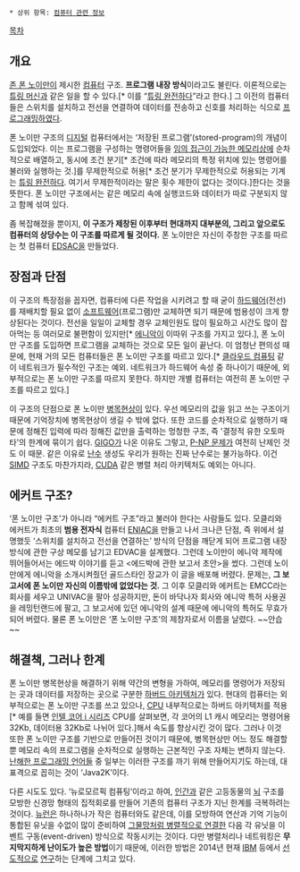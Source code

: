  * 상위 항목: [[컴퓨터 관련 정보]]

[[목차]]
== 개요 ==
[[존 폰 노이만]]이 제시한 [[컴퓨터]] 구조. '''프로그램 내장 방식'''이라고도 불린다. 이론적으로는 [[튜링 머신]]과 같은 일을 할 수 있다.[* 이를 “[[튜링 완전]]하다”라고 한다.] 그 이전의 컴퓨터들은 스위치를 설치하고 전선을 연결하여 데이터를 전송하고 신호를 처리하는 식으로 [[프로그래밍]]하였다.

폰 노이만 구조의 [[디지털]] 컴퓨터에서는 ‘저장된 프로그램’(stored-program)의 개념이 도입되었다. 이는 프로그램을 구성하는 명령어들을 [[RAM|임의 접근이 가능한 메모리]]상에 순차적으로 배열하고, 동시에 조건 분기[* 조건에 따라 메모리의 특정 위치에 있는 명령어를 불러와 실행하는 것.]를 무제한적으로 허용[* 조건 분기가 무제한적으로 허용되는 기계는 [[튜링 완전]]하다. 여기서 무제한적이라는 말은 횟수 제한이 없다는 것이다.]한다는 것을 뜻한다. 폰 노이만 구조에서는 같은 메모리 속에 실행코드와 데이터가 따로 구분되지 않고 함께 섞여 있다.

좀 복잡해졌을 뿐이지, '''이 구조가 제창된 이후부터 현대까지 대부분의, 그리고 앞으로도 컴퓨터의 상당수는 이 구조를 따르게 될 것이다.''' 폰 노이만은 자신이 주창한 구조를 따르는 첫 컴퓨터 [[EDSAC]]을 만들었다.

== 장점과 단점 ==
이 구조의 특장점을 꼽자면, 컴퓨터에 다른 작업을 시키려고 할 때 굳이 [[하드웨어]](전선)를 재배치할 필요 없이 [[소프트웨어]](프로그램)만 교체하면 되기 때문에 범용성이 크게 향상된다는 것이다. 전선을 일일이 교체할 경우 교체인원도 많이 필요하고 시간도 많이 잡아먹는 등 여러모로 불편함이 있지만[* [[에니악]]이 이따위 구조를 가지고 있다.], 폰 노이만 구조를 도입하면 프로그램을 교체하는 것으로 모든 일이 끝난다. 이 엄청난 편의성 때문에, 현재 거의 모든 컴퓨터들은 폰 노이만 구조를 따르고 있다.[* [[클라우드 컴퓨팅]] 같이 네트워크가 필수적인 구조는 예외. 네트워크가 하드웨어 속성 중 하나이기 때문에, 외부적으로는 폰 노이만 구조를 따르지 못한다. 하지만 개별 컴퓨터는 여전히 폰 노이만 구조를 따르고 있다.]

이 구조의 단점으로 폰 노이만 [[병목현상]]이 있다. 우선 메모리의 값을 읽고 쓰는 구조이기 때문에 기억장치에 병목현상이 생길 수 밖에 없다. 또한 코드를 순차적으로 실행하기 때문에 정해진 입력에 따라 정해진 값만을 출력하는 멍청한 구조, 즉 '결정적 유한 오토마타'의 한계에 묶이기 쉽다. [[GIGO]]가 나온 이유도 그렇고, [[P-NP 문제]]가 여전히 난제인 것도 이 때문. 같은 이유로 [[난수]] 생성도 우리가 원하는 진짜 난수로는 불가능하다. 이건 [[SIMD]] 구조도 마찬가지라, [[CUDA]] 같은 병렬 처리 아키텍처도 예외는 아니다.

== 에커트 구조? ==
‘폰 노이만 구조’가 아니라 “에커트 구조”라고 불러야 한다는 사람들도 있다. 모클리와 에커트가 최초의 '''범용 전자식''' 컴퓨터 [[ENIAC]]을 만들고 나서 크나큰 단점, 즉 위에서 설명했듯 ‘스위치를 설치하고 전선을 연결하는’ 방식의 단점을 깨닫게 되어 프로그램 내장 방식에 관한 구상 메모를 남기고 EDVAC을 설계했다. 그런데 노이만이 에니악 제작에 뛰어들어서는 에드박 이야기를 듣고 <에드박에 관한 보고서 초안>을 썼다. 그런데 노이만에게 에니악을 소개시켜줬던 골드스타인 장교가 이 글을 배포해 버렸다. 문제는, '''그 보고서에 폰 노이만 자신의 이름밖에 없었다는 것.''' 그 이후 모클리와 에커트는 EMCC라는 회사를 세우고 UNIVAC을 팔아 성공하지만, 돈이 바닥나자 회사와 에니악 특허 사용권을 레밍턴랜드에 팔고, 그 보고서에 있던 에니악의 설계 때문에 에니악의 특허도 무효가 되어 버렸다. 물론 폰 노이만은 ‘폰 노이만 구조’의 제창자로서 이름을 날렸다. ~~안습~~

== 해결책, 그러나 한계 ==
폰 노이만 병목현상을 해결하기 위해 약간의 변형을 가하여, 메모리를 명령어가 저장되는 곳과 데이터를 저장하는 곳으로 구분한 [[하버드 아키텍처]]가 있다. 현대의 컴퓨터는 외부적으로는 폰 노이만 구조를 쓰고 있으나, [[CPU]] 내부적으로는 하버드 아키텍처를 적용[* 예를 들면 [[인텔 코어 i 시리즈]] CPU를 살펴보면, 각 코어의 L1 캐시 메모리는 명령어용 32Kb, 데이터용 32Kb로 나뉘어 있다.]해서 속도를 향상시킨 것이 많다. 그러나 이것 또한 폰 노이만 구조를 기반으로 만들어진 것이기 때문에, 병목현상만 어느 정도 해결할 뿐 메모리 속의 프로그램을 순차적으로 실행하는 근본적인 구조 자체는 변하지 않는다. [[난해한 프로그래밍 언어]]들 중 일부는 이러한 구조를 까기 위해 만들어지기도 하는데, 대표격으로 꼽히는 것이 ‘Java2K’이다.

다른 시도도 있다. ‘뉴로모르픽 컴퓨팅’이라고 하여, [[인간]]과 같은 고등동물의 [[뇌]] 구조를 모방한 신경망 형태의 집적회로를 만들어 기존의 컴퓨터 구조가 지닌 한계를 극복하려는 것이다. [[뉴런]]은 하나하나가 작은 컴퓨터와도 같은데, 이를 모방하여 연산과 기억 기능이 통합된 유닛을 수없이 많이 준비하여 [[통신망#s-3|그물망처럼 병렬적으로 연결]]한 다음 각 유닛을 이벤트 구동(event-driven) 방식으로 작동시키는 것이다. 다만 병렬처리나 네트워킹은 '''무지막지하게 난이도가 높은 방법'''이기 때문에, 이러한 방법은 2014년 현재 [[IBM]] 등에서 [http://www.bloter.net/archives/202263 선도적으로] [http://news.zum.com/articles/15334645 연구]하는 단계에 그치고 있다.
